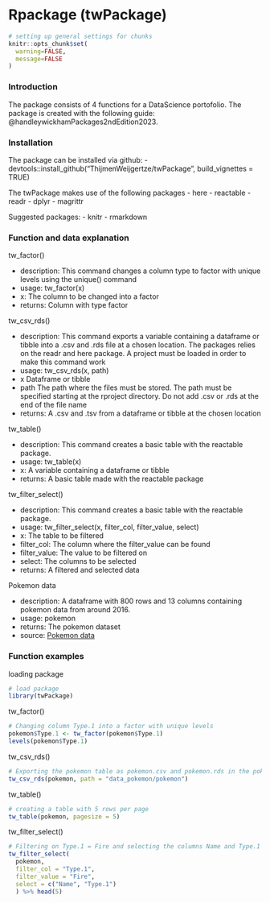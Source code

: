 
# Rpackage (twPackage)

```r
# setting up general settings for chunks
knitr::opts_chunk$set(
  warning=FALSE,
  message=FALSE
)
```

### Introduction

The package consists of 4 functions for a DataScience portofolio. The package is created with the following guide: @handleywickhamPackages2ndEdition2023. 

### Installation

The package can be installed via github: 
- devtools::install_github("ThijmenWeijgertze/twPackage", build_vignettes = TRUE)

The twPackage makes use of the following packages
- here
- reactable
- readr
- dplyr
- magrittr

Suggested packages: 
- knitr
- rmarkdown

### Function and data explanation

tw_factor()

-   description: This command changes a column type to factor with unique levels using the unique() command
-   usage: tw_factor(x)
-   x: The column to be changed into a factor
-   returns: Column with type factor

tw_csv_rds()

-   description: This command exports a variable containing a dataframe or tibble into a .csv and .rds file at a chosen location. The packages relies on the readr and here package. A project must be loaded in order to make this command work
-   usage: tw_csv_rds(x, path)
-   x Dataframe or tibble
-   path The path where the files must be stored. The path must be specified starting at the rproject directory. Do not add .csv or .rds at the end of the file name
-   returns: A .csv and .tsv from a dataframe or tibble at the chosen location

tw_table()

-   description: This command creates a basic table with the reactable package.
-   usage: tw_table(x)
-   x: A variable containing a dataframe or tibble
-   returns: A basic table made with the reactable package

tw_filter_select()

-   description: This command creates a basic table with the reactable package.
-   usage: tw_filter_select(x, filter_col, filter_value, select)
-   x: The table to be filtered
-   filter_col: The column where the filter_value can be found
-   filter_value: The value to be filtered on
-   select: The columns to be selected
-   returns: A filtered and selected data

Pokemon data

-   description: A dataframe with 800 rows and 13 columns containing pokemon data from around 2016.
-   usage: pokemon
-   returns: The pokemon dataset
-   source: [Pokemon data](https://gist.github.com/armgilles/194bcff35001e7eb53a2a8b441e8b2c6)

### Function examples

loading package

```r
# load package
library(twPackage)
```

tw_factor()

```r
# Changing column Type.1 into a factor with unique levels
pokemon$Type.1 <- tw_factor(pokemon$Type.1)
levels(pokemon$Type.1)
```

tw_csv_rds()

```r
# Exporting the pokemon table as pokemon.csv and pokemon.rds in the pokemon_data folder
tw_csv_rds(pokemon, path = "data_pokemon/pokemon")
```

tw_table()

```r
# creating a table with 5 rows per page
tw_table(pokemon, pagesize = 5)
```

tw_filter_select()

```r
# Filtering on Type.1 = Fire and selecting the columns Name and Type.1
tw_filter_select(
  pokemon, 
  filter_col = "Type.1", 
  filter_value = "Fire", 
  select = c("Name", "Type.1")
  ) %>% head(5)
```
